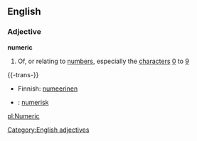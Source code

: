 ==English==
===Adjective===
'''numeric'''
#Of, or relating to [[number]]s, especially the [[character]]s [[0]] to [[9]]

{{-trans-}}
*Finnish: [[numeerinen]]
*{{sv}}: [[numerisk]]

[[Category:English adjectives]]

[[pl:Numeric]]